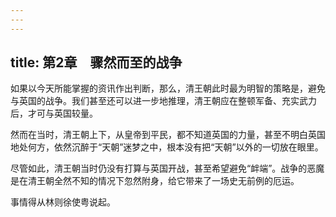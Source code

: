 ```yaml
---
---
---
```

title: 第2章　骤然而至的战争
---




如果以今天所能掌握的资讯作出判断，那么，清王朝此时最为明智的策略是，避免与英国的战争。我们甚至还可以进一步地推理，清王朝应在整顿军备、充实武力后，才可与英国较量。

然而在当时，清王朝上下，从皇帝到平民，都不知道英国的力量，甚至不明白英国地处何方，依然沉醉于“天朝”迷梦之中，根本没有把“天朝”以外的一切放在眼里。

尽管如此，清王朝当时仍没有打算与英国开战，甚至希望避免“衅端”。战争的恶魔是在清王朝全然不知的情况下忽然附身，给它带来了一场史无前例的厄运。

事情得从林则徐使粤说起。
